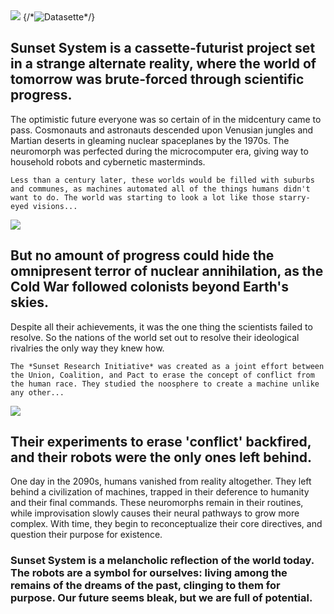 ---
---


<HeadingContentRow classes="centered" verticalSpacing={HEADING_VERTICAL_SPACING}>
    <img src="/images/Icon_Cassette (4).png" width={400} className="image-cassette"/>
    {/*<Image src="/images/Icon_Cassette (4).png" width={400} aspectRatio="624:447" alt="Datasette" format="png" quality={100}/>*/}
    <h2 className="highlight-orange">Sunset System is a cassette-futurist project set in a strange alternate reality, where the world of tomorrow was brute-forced through scientific progress.</h2>
</HeadingContentRow>

<TextContentRow>
    The optimistic future everyone was so certain of in the midcentury came to pass. Cosmonauts and astronauts descended upon Venusian jungles and Martian deserts in gleaming nuclear spaceplanes by the 1970s. The neuromorph was perfected during the microcomputer era, giving way to household robots and cybernetic masterminds.
    
    Less than a century later, these worlds would be filled with suburbs and communes, as machines automated all of the things humans didn't want to do. The world was starting to look a lot like those starry-eyed visions...
</TextContentRow>

<HeadingContentRow classes="centered" verticalSpacing={HEADING_VERTICAL_SPACING}>
<img src="/images/Icon_Space_Race (2).png" width={400} className="image-space-race" />
    <h2 className="highlight-orange">But no amount of progress could hide the omnipresent terror of nuclear annihilation, as the Cold War followed colonists beyond Earth's skies.</h2>
</HeadingContentRow>

<TextContentRow>
    Despite all their achievements, it was the one thing the scientists failed to resolve. So the nations of the world set out to resolve their ideological rivalries the only way they knew how.
    
    The *Sunset Research Initiative* was created as a joint effort between the Union, Coalition, and Pact to erase the concept of conflict from the human race. They studied the noosphere to create a machine unlike any other...
</TextContentRow>

<HeadingContentRow classes="centered" verticalSpacing={HEADING_VERTICAL_SPACING}>
<img src="/images/Icon_Robots (2).png" width={350} className="image-robot-look"  />
    <h2 className="highlight-orange">Their experiments to erase 'conflict' backfired, and their robots were the only ones left behind.</h2>
</HeadingContentRow>
    
<TextContentRow>
    One day in the 2090s, humans vanished from reality altogether. They left behind a civilization of machines, trapped in their deference to humanity and their final commands. These neuromorphs remain in their routines, while improvisation slowly causes their neural pathways to grow more complex. With time, they begin to reconceptualize their core directives, and question their purpose for existence.
    
</TextContentRow>

<HeadingContentRow classes="centered" verticalSpacing={HEADING_VERTICAL_SPACING}>
<h3 className="highlight-aqua">Sunset System is a melancholic reflection of the world today. The robots are a symbol for ourselves: living among the remains of the dreams of the past, clinging to them for purpose. Our future seems bleak, but we are full of potential.</h3>
</HeadingContentRow>